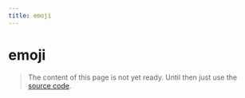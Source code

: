 ```yaml
---
title: emoji
---
```


# emoji

> The content of this page is not yet ready. Until then just use the [source code](https://github.com/fabian-hiller/valibot/blob/main/library/src/validations/emoji/emoji.ts).
